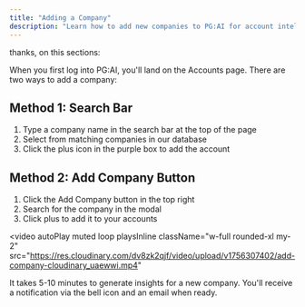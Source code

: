 ```yaml
---
title: "Adding a Company"
description: "Learn how to add new companies to PG:AI for account intelligence generation"
---
```


thanks, on this sections:

When you first log into PG:AI, you'll land on the Accounts page. There are two ways to add a company:
## Method 1: Search Bar
1. Type a company name in the search bar at the top of the page
2. Select from matching companies in our database
3. Click the plus icon in the purple box to add the account
## Method 2: Add Company Button
1. Click the Add Company button in the top right
2. Search for the company in the modal
3. Click plus to add it to your accounts

<video
  autoPlay
  muted
  loop
  playsInline
  className="w-full rounded-xl my-2"
  src="https://res.cloudinary.com/dv8zk2qjf/video/upload/v1756307402/add-company-cloudinary_uaewwi.mp4"
></video>

<Info>
  It takes 5-10 minutes to generate insights for a new company. You'll receive a notification via the bell icon and an email when ready.
</Info>